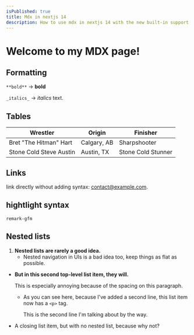 ```yaml
---
isPublished: true
title: Mdx in nextjs 14
description: How to use mdx in nextjs 14 with the new built-in support for mdx
---
```


# Welcome to my MDX page!


## Formatting

`**bold**` -> **bold**

`_italics_` -> _italics_ text.

## Tables

| Wrestler                | Origin       | Finisher           |
| ----------------------- | ------------ | ------------------ |
| Bret "The Hitman" Hart  | Calgary, AB  | Sharpshooter       |
| Stone Cold Steve Austin | Austin, TX   | Stone Cold Stunner |


## Links

link directly without adding syntax: contact@example.com.

## hightlight syntax

`remark-gfm`

## Nested lists

1.  **Nested lists are rarely a good idea.**
    - Nested navigation in UIs is a bad idea too, keep things as flat as possible.


- **But in this second top-level list item, they will.**

  This is especially annoying because of the spacing on this paragraph.

  - As you can see here, because I've added a second line, this list item now has a `<p>` tag.

    This is the second line I'm talking about by the way.

- A closing list item, but with no nested list, because why not?
